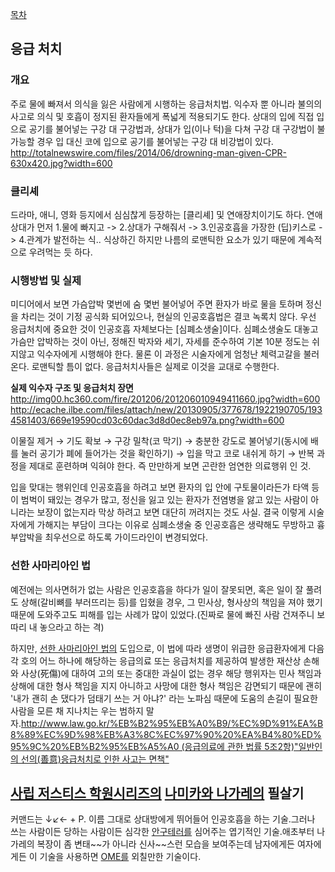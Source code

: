 [[목차]]

== 응급 처치 ==
=== 개요 ===
주로 물에 빠져서 의식을 잃은 사람에게 시행하는 응급처치법. 익수자 뿐 아니라 불의의 사고로 의식 및 호흡이 정지된 환자들에게 폭넓게 적용되기도 한다. 상대의 입에 직접 입으로 공기를 불어넣는 구강 대 구강법과, 상대가 입(이나 턱)을 다쳐 구강 대 구강법이 불가능할 경우 입 대신 코에 입으로 공기를 불어넣는 구강 대 비강법이 있다.
http://totalnewswire.com/files/2014/06/drowning-man-given-CPR-630x420.jpg?width=600
=== 클리셰 ===
드라마, 애니, 영화 등지에서 심심찮게 등장하는 [클리셰] 및 연애장치이기도 하다. 연애상대가 먼저 1.물에 빠지고 -> 2.상대가 구해줘서 -> 3.인공호흡을 가장한 (딥)키스로 -> 4.관계가 발전하는 식.. 식상하긴 하지만 나름의 로맨틱한 요소가 있기 때문에 계속적으로 우려먹는 듯 하다.

=== 시행방법 및 실제 ===
미디어에서 보면 가슴압박 몇번에 숨 몇번 불어넣어 주면 환자가 바로 물을 토하며 정신을 차리는 것이 기정 공식화 되어있으나, 현실의 인공호흡법은 결코 녹록치 않다. 우선 응급처치에 중요한 것이 인공호흡 자체보다는 [심폐소생술]이다. 심폐소생술도 대놓고 가슴만 압박하는 것이 아닌, 정해진 박자와 세기, 자세를 준수하여 기본 10분 정도는 쉬지않고 익수자에게 시행해야 한다. 물론 이 과정은 시술자에게 엄청난 체력고갈을 불러온다. 로맨틱할 틈이 없다. 응급처치사들은 실제로 이것을 교대로 수행한다.

'''실제 익수자 구조 및 응급처치 장면'''
http://img00.hc360.com/fire/201206/201206010949411660.jpg?width=600
http://ecache.ilbe.com/files/attach/new/20130905/377678/1922190705/1934581403/669e19590cd03c60dac3d8d0ec8eb97a.png?width=600

이물질 제거 → 기도 확보 → 구강 밀착(코 막기) → 충분한 강도로 불어넣기(동시에 배를 눌러 공기가 폐에 들어가는 것을 확인하기) → 입을 막고 코로 내쉬게 하기 → 반복 과정을 제대로 훈련하며 익혀야 한다. 즉 만만하게 보면 곤란한 엄연한 의료행위 인 것.

입을 맞대는 행위인데 인공호흡을 하려고 보면 환자의 입 안에 구토물이라든가 타액 등이 범벅이 돼있는 경우가 많고, 정신을 잃고 있는 환자가 전염병을 앓고 있는 사람이 아니라는 보장이 없는지라 막상 하려고 보면 대단히 꺼려지는 것도 사실. 결국 이렇게 시술자에게 가해지는 부담이 크다는 이유로 심폐소생술 중 인공호흡은 생략해도 무방하고 흉부압박을 최우선으로 하도록 가이드라인이 변경되었다.

=== 선한 사마리아인 법 ===
예전에는 의사면허가 없는 사람은 인공호흡을 하다가 일이 잘못되면, 혹은 일이 잘 풀려도 상해(갈비뼈를 부러뜨리는 등)를 입혔을 경우, 그 민사상, 형사상의 책임을 져야 했기 때문에 도와주고도 피해를 입는 사례가 많이 있었다.(진짜로 물에 빠진 사람 건져주니 보따리 내 놓으라고 하는 격)

하지만, [[선한 사마리아인 법]]의 도입으로, 이 법에 따라 생명이 위급한 응급환자에게 다음 각 호의 어느 하나에 해당하는 응급의료 또는 응급처치를 제공하여 발생한 재산상 손해와 사상(死傷)에 대하여 고의 또는 중대한 과실이 없는 경우 해당 행위자는 민사 책임과 상해에 대한 형사 책임을 지지 아니하고 사망에 대한 형사 책임은 감면되기 때문에 괜히 '내가 괜히 손 댔다가 덤태기 쓰는 거 아냐?' 라는 노파심 때문에 도움의 손길이 필요한 사람을 모른 채 지나치는 우는 범하지 말자.[[http://www.law.go.kr/%EB%B2%95%EB%A0%B9/%EC%9D%91%EA%B8%89%EC%9D%98%EB%A3%8C%EC%97%90%20%EA%B4%80%ED%95%9C%20%EB%B2%95%EB%A5%A0 (응급의료에 관한 법률 5조2항)]][http://www.newsva.co.kr/uhtml/read.jsp?idxno=332054&section=S1N53&section2=S2N214 "일반인의 선의(善意)응급처치로 인한 사고는 면책"]

== [[사립 저스티스 학원]]시리즈의 [[나미카와 나가레]]의 필살기 ==

커맨드는 ↓↙← + P. 이름 그대로 상대방에게 뛰어들어 인공호흡을 하는 기술.그러나 쓰는 사람이든 당하는 사람이든 심각한 [[안구테러]]를 심어주는 엽기적인 기술.애초부터 나가레의 복장이 좀 변태~~가 아니라 신사~~스런 모습을 보여주는데 남자에게든 여자에게든 이 기술을 사용하면 [[OME]]를 외칠만한 기술이다. 
